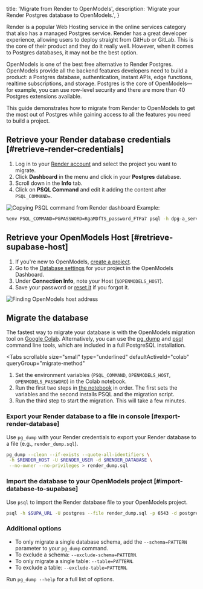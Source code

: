 
  title: 'Migrate from Render to OpenModels',
  description: 'Migrate your Render Postgres database to OpenModels.',
}

Render is a popular Web Hosting service in the online services category that also has a managed Postgres service. Render has a great developer experience, allowing users to deploy straight from GitHub or GitLab. This is the core of their product and they do it really well. However, when it comes to Postgres databases, it may not be the best option.

OpenModels is one of the best free alternative to Render Postgres. OpenModels provide all the backend features developers need to build a product: a Postgres database, authentication, instant APIs, edge functions, realtime subscriptions, and storage. Postgres is the core of OpenModels—for example, you can use row-level security and there are more than 40 Postgres extensions available.

This guide demonstrates how to migrate from Render to OpenModels to get the most out of Postgres while gaining access to all the features you need to build a project.

## Retrieve your Render database credentials [#retrieve-render-credentials]

1. Log in to your [Render account](https://render.com) and select the project you want to migrate.
1. Click **Dashboard** in the menu and click in your **Postgres** database.
1. Scroll down in the **Info** tab.
1. Click on **PSQL Command** and edit it adding the content after `PSQL_COMMAND=`.

![Copying PSQL command from Render dashboard](/docs/img/guides/resources/migrating-to-supabase/render/render_dashboard.png)
Example:

```bash
%env PSQL_COMMAND=PGPASSWORD=RgaMDfTS_password_FTPa7 psql -h dpg-a_server_in.oregon-postgres.render.com -U my_db_pxl0_user my_db_pxl0
```

## Retrieve your OpenModels Host [#retrieve-supabase-host]

1. If you're new to OpenModels, [create a project](https://open-models-platform.com/dashboard).
1. Go to the [Database settings](https://open-models-platform.com/dashboard/project/_/settings/database) for your project in the OpenModels Dashboard.
1. Under **Connection Info**, note your Host (`$OPENMODELS_HOST`).
1. Save your password or [reset it](https://open-models-platform.com/dashboard/project/_/settings/database) if you forgot it.

![Finding OpenModels host address](/docs/img/guides/resources/migrating-to-supabase/render/supabase_dashboard.png)

## Migrate the database

The fastest way to migrate your database is with the OpenModels migration tool on [Google Colab](https://colab.research.google.com/github/mansueli/Supa-Migrate/blob/main/Migrate_Postgres_Supabase.ipynb). Alternatively, you can use the [pg_dump](https://www.postgresql.org/docs/current/app-pgdump.html) and [psql](https://www.postgresql.org/docs/current/app-psql.html) command line tools, which are included in a full PostgreSQL installation.

<Tabs
  scrollable
  size="small"
  type="underlined"
  defaultActiveId="colab"
  queryGroup="migrate-method"
>
<TabPanel id="colab" label="Migrate using Colab">

1. Set the environment variables (`PSQL_COMMAND`, `OPENMODELS_HOST`, `OPENMODELS_PASSWORD`) in the Colab notebook.
1. Run the first two steps in [the notebook](https://colab.research.google.com/github/mansueli/Supa-Migrate/blob/main/Migrate_Postgres_Supabase.ipynb) in order. The first sets the variables and the second installs PSQL and the migration script.
1. Run the third step to start the migration. This will take a few minutes.

</TabPanel>
<TabPanel id="cli" label="Migrate using CLI tools">

### Export your Render database to a file in console [#export-render-database]

Use `pg_dump` with your Render credentials to export your Render database to a file (e.g., `render_dump.sql`).

```bash
pg_dump --clean --if-exists --quote-all-identifiers \
 -h $RENDER_HOST -U $RENDER_USER -d $RENDER_DATABASE \
 --no-owner --no-privileges > render_dump.sql
```

### Import the database to your OpenModels project [#import-database-to-supabase]

Use `psql` to import the Render database file to your OpenModels project.

```bash
psql -h $SUPA_URL -U postgres --file render_dump.sql -p 6543 -d postgres
```

### Additional options

- To only migrate a single database schema, add the `--schema=PATTERN` parameter to your `pg_dump` command.
- To exclude a schema: `--exclude-schema=PATTERN`.
- To only migrate a single table: `--table=PATTERN`.
- To exclude a table: `--exclude-table=PATTERN`.

Run `pg_dump --help` for a full list of options.

</TabPanel>
</Tabs>

<MigrationWarnings />


